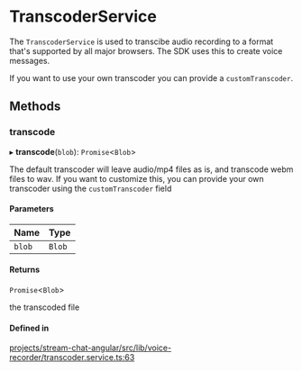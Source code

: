# TranscoderService

The `TranscoderService` is used to transcibe audio recording to a format that's supported by all major browsers. The SDK uses this to create voice messages.

If you want to use your own transcoder you can provide a `customTranscoder`.

## Methods

### transcode

▸ **transcode**(`blob`): `Promise`<`Blob`\>

The default transcoder will leave audio/mp4 files as is, and transcode webm files to wav. If you want to customize this, you can provide your own transcoder using the `customTranscoder` field

#### Parameters

| Name | Type |
| :------ | :------ |
| `blob` | `Blob` |

#### Returns

`Promise`\<`Blob`\>

the transcoded file

#### Defined in

[projects/stream-chat-angular/src/lib/voice-recorder/transcoder.service.ts:63](https://github.com/GetStream/stream-chat-angular/blob/3a2da8368f082ae072eab0cbc25ea549c6a37a22/projects/stream-chat-angular/src/lib/voice-recorder/transcoder.service.ts#L63)
